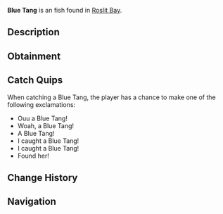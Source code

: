 {{FishInfobox
|image          = Blue Tang.png
|rarity         = Uncommon
|sea            = First Sea
|location       = [[Roslit Bay]]
|sublocation    = Coral Reef
|sources        = Fishing Rod
|radar_location = 
|xp             = 90
|weather        = 
|time           = Day
|season         = Spring, Summer
|bait           = Flakes
|base_weight    = 1.5
|base_value     = 90
|weight_range   = 1.2
|base_chance    = 60
|base_resil     = 65
}}
'''Blue Tang''' is an {{Rarity|Uncommon}} fish found in [[Roslit Bay]].

== Description ==
{{Description|The Blue Tang is most renowned for its vivid blue coloration and yellow tail. Often found alongside coral and see anemones inside the reef of Roslit Bay.			Best paired with the Clownfish!|Bestiary Entry}}

== Obtainment ==
{{Description|Found in Roslit Bays coral reef.|Bestiary Hint}}
{{Fish Availability|
Roslit Bay/Coral Reef
|top_rods      = 
Rapid Rod\199289.83\24696.74;
No-Life Rod\196085.47\26391.21;
Celestial Rod\194368.4\19772.14;
Seraphic Rod\194311.55\26152.45;
Firefly Rod\193775.75\22734.95;
Training Rod\175625.61\27901.17;
Flimsy Rod\128809.59\20463.63;
Buddy Bond Rod\122190.5\12713.46;
Nocturnal Rod\127751.15\76803.8;
Fast Rod\191432.12\25766.02;
Depthseeker Rod\191693.36\20409.17;
Avalanche Rod\189373.28\18293.72;
Astralhook Rod\189334.96\0;
Ethereal Prism Rod\189246.29\0;
Verdant Shear Rod\187017.29\22290.05;
Trident Rod\182545.22\18647.58;
Blazebringer Rod\180170.15\21026.32;
Zeus Rod\178838.84\22277.29;
Challenger's Rod\177961.68\23951.92;
Free Spirit Rod\177948.27\18593.03;
Rod Of The Forgotten Fang\177397.46\23875.98;
Volcanic Rod\174596.93\16906.49;
Rod Of The Depths\161092.16\21681.44;
Rod Of The Exalted One\151334.33\20368.14;
Steady Rod\97925.73\7896.37
|recommended   = No-Life Rod
}}

== Catch Quips ==
When catching a Blue Tang, the player has a chance to make one of the following exclamations:
* Ouu a Blue Tang!
* Woah, a Blue Tang!
* A Blue Tang!
* I caught a Blue Tang!
* I caught a Blue Tang!
* Found her!

== Change History ==
{{Change History|{{subst:Current Version}}}}

== Navigation ==
{{Fish Navbox|Roslit Bay}}